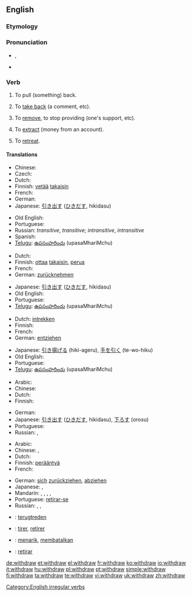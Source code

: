 ==English==

===Etymology===
{{prefix|with|draw}}

===Pronunciation===
* {{IPA|/wɪðˈdrɔː/|/wɪθ'dɻɑʊ/ , /wɪθdɹɔə/}}, {{SAMPA|/wID'drO:/}}
* {{audio|en-us-withdraw.ogg|Audio (US)}}
*: {{rhymes|ɔː}}

===Verb===
{{en-verb|withdraws|withdrawing|withdrew|withdrawn}}

# {{transitive}} To pull (something) back.
# {{transitive}} To [[take back]] (a comment, etc).
# {{transitive}} To [[remove]], to stop providing (one's support, etc).
# {{transitive}} To [[extract]] (money from an account).
# {{intransitive}} To [[retreat]].

====Translations====
{{trans-top|pull back}}
* Chinese: {{t-|cmn|撤退|tr=chètuì|sc=Hani|xs=Mandarin}}
* Czech: {{t-|cs|stáhnout}}
* Dutch: {{t-|nl|terugtrekken}}
* Finnish: [[vetää]] [[takaisin]]
* French: {{t+|fr|retirer}}
* German: {{t-|de|zurückziehen}}
* Japanese: [[引き出す]] ([[ひきだす]], hikidasu)
{{trans-mid}}
* Old English: {{t-|ang|ofteon|alt=oftēon|xs=Old English}}
* Portuguese: {{t+|pt|retirar}}
* Russian: {{t|ru|выводить|tr=vyvodít'|sc=Cyrl}} {{impf}} ''transitive'',  {{t|ru|вывести|tr=vývesti|sc=Cyrl}} {{pf}} ''transitive''; {{t|ru|отходить|tr=otxodít'|sc=Cyrl}} {{impf}} ''intransitive'',  {{t|ru|отойти|tr=otojtí|sc=Cyrl}} {{impf}} ''intransitive''
* Spanish: {{t-|es|retirar}}
* [[Telugu]]: [[ఉపసంహరించు]] (upasaMhariMchu)
{{trans-bottom}}

{{trans-top|take back}}
* Dutch: {{t+|nl|terugnemen}}
* Finnish: [[ottaa]] [[takaisin]], [[perua]]
* French: {{t+|fr|retirer}}
* German: [[zurücknehmen]]
{{trans-mid}}
* Japanese: [[引き出す]] ([[ひきだす]], hikidasu)
* Old English: {{t-|ang|ofteon|alt=oftēon|xs=Old English}}
* Portuguese: {{t+|pt|devolver}}
* [[Telugu]]: [[ఉపసంహరించు]] (upasaMhariMchu)
{{trans-bottom}}

{{trans-top|remove, stop providing}}
* Dutch: [[intrekken]]
* Finnish: {{t-|fi|perua}}
* French: {{t+|fr|retirer}}
* German: [[entziehen]]
{{trans-mid}}
* Japanese: [[引き揚げる]] (hiki-ageru), [[手を引く]] (te-wo-hiku)
* Old English: {{t-|ang|ofteon|alt=oftēon|xs=Old English}}
* Portuguese: {{t+|pt|retirar}}
* [[Telugu]]: [[ఉపసంహరించు]] (upasaMhariMchu)
{{trans-bottom}}

{{trans-top|extract (money from an account)}}
* Arabic: {{t|ar|سحب|tr=saHaba|sc=Arab}}
* Chinese: {{t|cmn|提款|tr=tíkuǎn|sc=Hani|xs=Mandarin}}
* Dutch: {{t+|nl|opnemen}}
* Finnish: {{t+|fi|nostaa}}
{{trans-mid}}
* German: {{t+|de|abheben}}
* Japanese: [[引き出す]] ([[ひきだす]], hikidasu), [[下ろす]] (orosu)
* Portuguese: {{t+|pt|sacar}}
* Russian: {{t|ru|снимать|tr=snimát'|sc=Cyrl}} {{impf}},  {{t|ru|снять|tr=snjat'|sc=Cyrl}} {{pf}}
{{trans-bottom}}

{{trans-top|retreat}}
* Arabic: {{t|ar|تراجع|tr=taraaja3a|sc=Arab}}
* Chinese: {{zh-tsp|後退|后退|hòutuì}}, {{zh-tsp|退卻|退却|tuìquè}}
* Dutch: {{t-|nl|terugtrekken}}
* Finnish: [[perääntyä]]
* French: {{t+|fr|se retirer}}
{{trans-mid}}
* German: [[sich]] [[zurückziehen]], [[abziehen]]
* Japanese: {{t|ja|後退する|tr=kōtai-suru|sc=Jpan}}, {{t|ja|退却する|tr=taikyaku-suru|sc=Jpan}}
* Mandarin: {{t|zh|後退|sc=Hani}},  {{t|zh|后退|tr=hòutuì|sc=Hani}},  {{t|zh|退卻|sc=Hani}},  {{t|zh|退却|tr=tuìquè|sc=Hani}},  {{t|zh|撤退|tr=chètuì|sc=Hani}}
* Portuguese: [[retirar-se]]
* Russian: {{t|ru|отступать|tr=otstupát'|sc=Cyrl}} {{impf}},  {{t|ru|отступить|tr=otstupít'|sc=Cyrl}} {{pf}}, {{t|ru|ретироваться|tr=retirovát'sja|sc=Cyrl}} {{impf}}
{{trans-bottom}}

{{checktrans-top}}
* {{ttbc|Dutch}}: [[terugtreden]]
* {{ttbc|French}}: [[tirer]], [[retirer]]
* {{ttbc|Indonesian}}: [[tarik|menarik]], [[batal|membatalkan]]
* {{ttbc|Spanish}}: [[retirar]]
{{checktrans-bottom}}

[[Category:English irregular verbs]]

[[de:withdraw]]
[[et:withdraw]]
[[el:withdraw]]
[[fr:withdraw]]
[[ko:withdraw]]
[[io:withdraw]]
[[it:withdraw]]
[[hu:withdraw]]
[[pl:withdraw]]
[[pt:withdraw]]
[[simple:withdraw]]
[[fi:withdraw]]
[[ta:withdraw]]
[[te:withdraw]]
[[vi:withdraw]]
[[uk:withdraw]]
[[zh:withdraw]]